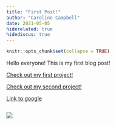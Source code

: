```yaml
---
title: "First Post!"
author: "Caroline Campbell"
date: 2021-05-05
hiderelated: true
hidediscus: true
---
```


```r
knitr::opts_chunk$set(collapse = TRUE)
```

Hello everyone! This is my first blog post! 


[Check out my first project!](/project/project1/)

[Check out my second project!](/project/project2/)

[Link to google](https://www.google.com)

```r


```
![](/post/2021-05-05-first-post_files/tower.jpeg)
